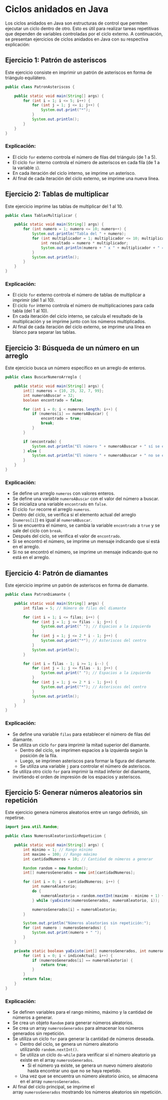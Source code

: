 # Ciclos anidados en Java

Los ciclos anidados en Java son estructuras de control que permiten ejecutar un ciclo dentro de otro. Esto es útil para realizar tareas repetitivas que dependen de variables controladas por el ciclo externo. A continuación, se presentan ejercicios de ciclos anidados en Java con su respectiva explicación:

## **Ejercicio 1: Patrón de asteriscos**

Este ejercicio consiste en imprimir un patrón de asteriscos en forma de triángulo equilátero.

```java
public class PatronAsteriscos {

    public static void main(String[] args) {
        for (int i = 1; i <= 5; i++) {
            for (int j = 1; j <= i; j++) {
                System.out.print("*");
            }
            System.out.println();
        }
    }
}
```

### **Explicación:**

-   El ciclo `for` externo controla el número de filas del triángulo (de 1 a 5).
-   El ciclo `for` interno controla el número de asteriscos en cada fila (de 1 a la variable `i`).
-   En cada iteración del ciclo interno, se imprime un asterisco.
-   Al final de cada iteración del ciclo externo, se imprime una nueva línea.

## **Ejercicio 2: Tablas de multiplicar**

Este ejercicio imprime las tablas de multiplicar del 1 al 10.

```java
public class TablasMultiplicar {

    public static void main(String[] args) {
        for (int numero = 1; numero <= 10; numero++) {
            System.out.println("Tabla del " + numero);
            for (int multiplicador = 1; multiplicador <= 10; multiplicador++) {
                int resultado = numero * multiplicador;
                System.out.println(numero + " x " + multiplicador + " = " + resultado);
            }
            System.out.println();
        }
    }
}
```

### **Explicación:**

-   El ciclo `for` externo controla el número de tablas de multiplicar a imprimir (del 1 al 10).
-   El ciclo `for` interno controla el número de multiplicaciones para cada tabla (del 1 al 10).
-   En cada iteración del ciclo interno, se calcula el resultado de la multiplicación y se imprime junto con los números multiplicados.
-   Al final de cada iteración del ciclo externo, se imprime una línea en blanco para separar las tablas.

## **Ejercicio 3: Búsqueda de un número en un arreglo**

Este ejercicio busca un número específico en un arreglo de enteros.

```java
public class BuscarNumeroArreglo {

    public static void main(String[] args) {
        int[] numeros = {10, 25, 32, 7, 99};
        int numeroABuscar = 32;
        boolean encontrado = false;

        for (int i = 0; i < numeros.length; i++) {
            if (numeros[i] == numeroABuscar) {
                encontrado = true;
                break;
            }
        }

        if (encontrado) {
            System.out.println("El número " + numeroABuscar + " sí se encuentra en el arreglo.");
        } else {
            System.out.println("El número " + numeroABuscar + " no se encuentra en el arreglo.");
        }
    }
}
```

### **Explicación:**

-   Se define un arreglo `numeros` con valores enteros.
-   Se define una variable `numeroABuscar` con el valor del número a buscar.
-   Se inicializa una variable `encontrado` en `false`.
-   El ciclo `for` recorre el arreglo `numeros`.
-   Dentro del ciclo, se verifica si el elemento actual del arreglo (`numeros[i]`) es igual al `numeroABuscar`.
-   Si se encuentra el número, se cambia la variable `encontrado` a `true` y se sale del ciclo con `break`.
-   Después del ciclo, se verifica el valor de `encontrado`.
-   Si se encontró el número, se imprime un mensaje indicando que sí está en el arreglo.
-   Si no se encontró el número, se imprime un mensaje indicando que no está en el arreglo.

## **Ejercicio 4: Patrón de diamantes**

Este ejercicio imprime un patrón de asteriscos en forma de diamante.

```java
public class PatronDiamante {

    public static void main(String[] args) {
        int filas = 5; // Número de filas del diamante

        for (int i = 1; i <= filas; i++) {
            for (int j = 1; j <= filas - i; j++) {
                System.out.print(" "); // Espacios a la izquierda
            }
            for (int j = 1; j <= 2 * i - 1; j++) {
                System.out.print("*"); // Asteriscos del centro
            }
            System.out.println();
        }

        for (int i = filas - 1; i >= 1; i--) {
            for (int j = 1; j <= filas - i; j++) {
                System.out.print(" "); // Espacios a la izquierda
            }
            for (int j = 1; j <= 2 * i - 1; j++) {
                System.out.print("*"); // Asteriscos del centro
            }
            System.out.println();
        }
    }
}
```

### **Explicación:**

-   Se define una variable `filas` para establecer el número de filas del diamante.
-   Se utiliza un ciclo `for` para imprimir la mitad superior del diamante.
    -   Dentro del ciclo, se imprimen espacios a la izquierda según la posición de la fila.
    -   Luego, se imprimen asteriscos para formar la figura del diamante.
    -   Se utiliza una variable `j` para controlar el número de asteriscos.
-   Se utiliza otro ciclo `for` para imprimir la mitad inferior del diamante, invirtiendo el orden de impresión de los espacios y asteriscos.

## **Ejercicio 5: Generar números aleatorios sin repetición**

Este ejercicio genera números aleatorios entre un rango definido, sin repetirse.

```java
import java.util.Random;

public class NumerosAleatoriosSinRepeticion {

    public static void main(String[] args) {
        int minimo = 1; // Rango mínimo
        int maximo = 100; // Rango máximo
        int cantidadNumeros = 10; // Cantidad de números a generar

        Random random = new Random();
        int[] numerosGenerados = new int[cantidadNumeros];

        for (int i = 0; i < cantidadNumeros; i++) {
            int numeroAleatorio;
            do {
                numeroAleatorio = random.nextInt(maximo - minimo + 1) + minimo;
            } while (yaExiste(numerosGenerados, numeroAleatorio, i));

            numerosGenerados[i] = numeroAleatorio;
        }

        System.out.println("Números aleatorios sin repetición:");
        for (int numero : numerosGenerados) {
            System.out.print(numero + " ");
        }
    }

    private static boolean yaExiste(int[] numerosGenerados, int numeroAleatorio, int indiceActual) {
        for (int i = 0; i < indiceActual; i++) {
            if (numerosGenerados[i] == numeroAleatorio) {
                return true;
            }
        }
        return false;
    }
}
```

### **Explicación:**

-   Se definen variables para el rango mínimo, máximo y la cantidad de números a generar.
-   Se crea un objeto `Random` para generar números aleatorios.
-   Se crea un array `numerosGenerados` para almacenar los números generados sin repetición.
-   Se utiliza un ciclo `for` para generar la cantidad de números deseada.
    -   Dentro del ciclo, se genera un número aleatorio utilizando `random.nextInt()`.
    -   Se utiliza un ciclo `do-while` para verificar si el número aleatorio ya existe en el array `numerosGenerados`.
        -   Si el número ya existe, se genera un nuevo número aleatorio hasta encontrar uno que no se haya repetido.
    -   Una vez que se encuentra un número aleatorio único, se almacena en el array `numerosGenerados`.
-   Al final del ciclo principal, se imprime el array `numerosGenerados` mostrando los números aleatorios sin repetición.
